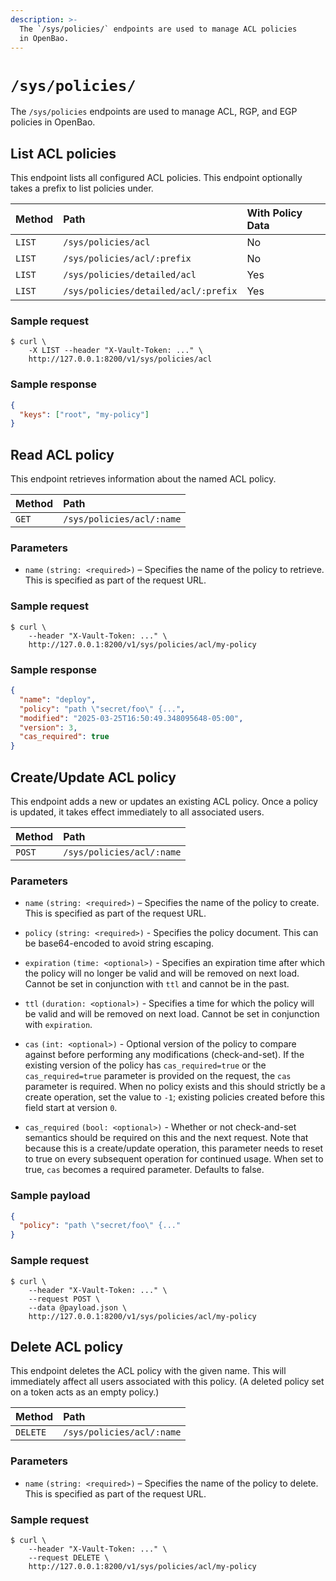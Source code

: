 ```yaml
---
description: >-
  The `/sys/policies/` endpoints are used to manage ACL policies
  in OpenBao.
---
```


# `/sys/policies/`

The `/sys/policies` endpoints are used to manage ACL, RGP, and EGP policies in OpenBao.

## List ACL policies

This endpoint lists all configured ACL policies. This endpoint optionally
takes a prefix to list policies under.

| Method | Path                                 | With Policy Data |
| :----- | :----------------------------------- | :--------------- |
| `LIST` | `/sys/policies/acl`                  | No               |
| `LIST` | `/sys/policies/acl/:prefix`          | No               |
| `LIST` | `/sys/policies/detailed/acl`         | Yes              |
| `LIST` | `/sys/policies/detailed/acl/:prefix` | Yes              |

### Sample request

```shell-session
$ curl \
    -X LIST --header "X-Vault-Token: ..." \
    http://127.0.0.1:8200/v1/sys/policies/acl
```

### Sample response

```json
{
  "keys": ["root", "my-policy"]
}
```

## Read ACL policy

This endpoint retrieves information about the named ACL policy.

| Method | Path                      |
| :----- | :------------------------ |
| `GET`  | `/sys/policies/acl/:name` |

### Parameters

- `name` `(string: <required>)` – Specifies the name of the policy to retrieve.
  This is specified as part of the request URL.

### Sample request

```shell-session
$ curl \
    --header "X-Vault-Token: ..." \
    http://127.0.0.1:8200/v1/sys/policies/acl/my-policy
```

### Sample response

```json
{
  "name": "deploy",
  "policy": "path \"secret/foo\" {...",
  "modified": "2025-03-25T16:50:49.348095648-05:00",
  "version": 3,
  "cas_required": true
}
```

## Create/Update ACL policy

This endpoint adds a new or updates an existing ACL policy. Once a policy is
updated, it takes effect immediately to all associated users.

| Method | Path                      |
| :----- | :------------------------ |
| `POST`  | `/sys/policies/acl/:name` |

### Parameters

- `name` `(string: <required>)` – Specifies the name of the policy to create.
  This is specified as part of the request URL.

- `policy` `(string: <required>)` - Specifies the policy document. This can be
  base64-encoded to avoid string escaping.

- `expiration` `(time: <optional>)` - Specifies an expiration time after which
  the policy will no longer be valid and will be removed on next load. Cannot
  be set in conjunction with `ttl` and cannot be in the past.

- `ttl` `(duration: <optional>)` - Specifies a time for which the policy will
  be valid and will be removed on next load. Cannot be set in conjunction with
  `expiration`.

- `cas` `(int: <optional>)` - Optional version of the policy to compare
  against before performing any modifications (check-and-set). If the existing
  version of the policy has `cas_required=true` or the `cas_required=true`
  parameter is provided on the request, the `cas` parameter is required. When
  no policy exists and this should strictly be a create operation, set the
  value to `-1`; existing policies created before this field start at version
  `0`.

- `cas_required` `(bool: <optional>)` - Whether or not check-and-set semantics
  should be required on this and the next request. Note that because this is
  a create/update operation, this parameter needs to reset to true on every
  subsequent operation for continued usage. When set to true, `cas` becomes
  a required parameter. Defaults to false.

### Sample payload

```json
{
  "policy": "path \"secret/foo\" {..."
}
```

### Sample request

```shell-session
$ curl \
    --header "X-Vault-Token: ..." \
    --request POST \
    --data @payload.json \
    http://127.0.0.1:8200/v1/sys/policies/acl/my-policy
```

## Delete ACL policy

This endpoint deletes the ACL policy with the given name. This will immediately
affect all users associated with this policy. (A deleted policy set on a token
acts as an empty policy.)

| Method   | Path                      |
| :------- | :------------------------ |
| `DELETE` | `/sys/policies/acl/:name` |

### Parameters

- `name` `(string: <required>)` – Specifies the name of the policy to delete.
  This is specified as part of the request URL.

### Sample request

```shell-session
$ curl \
    --header "X-Vault-Token: ..." \
    --request DELETE \
    http://127.0.0.1:8200/v1/sys/policies/acl/my-policy
```

